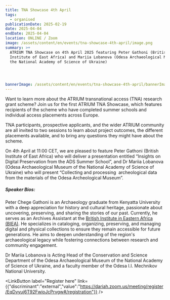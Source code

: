 ```yaml
---
title: TNA Showcase 4th April
tags:
  - organised
publicationDate: 2025-02-19
date: 2025-04-04
endDate: 2025-04-04
location: ONLINE / Zoom
image: /assets/content/en/events/tna-showcase-4th-april/image.png
summary: >+
  ATRIUM TNA Showcase on 4th April 2025 featuring Peter Gathoni (British
  Institute of East Africa) and Mariia Lobanova (Odesa Archaeological Museum of
  the National Academy of Science of Ukraine)
   



bannerImage: /assets/content/en/events/tna-showcase-4th-april/bannerImage.png
---
```

<Figure src="/assets/content/en/events/tna-showcase-4th-april/tna4thapril.png" alt="TNA Showcase Flyer: A red background with lots of folded maps overlaid with text. Heading: 'Transational Access Scheme (TNA) Showcase & Q&A Session'. Body: 'Featuring Dr Nicky Garland (Archaeology Data Service), Dr Malamatenia Panagiotou (University of the Aegean) & Vasiliki Sampa (Athena Research Centre)'" alignment="stretch">

</Figure>

Want to learn more about the ATRIUM transnational access (TNA) research grant scheme? Join us for the first ATRIUM TNA Showcase, which features recipients of the scheme who have completed summer schools and individual access placements across Europe.

TNA participants, prospective applicants, and the wider ATRIUM community are all invited to two sessions to learn about project outcomes, the different placements available, and to bring any questions they might have about the scheme. 

On 4th April at 11:00 CET, we are pleased to feature Peter Gathoni (British Institute of East Africa) who will deliver a presentation entitled “Insights on Digital Preservation from the ADS Summer School”, and Dr Mariia Lobanova (Odesa Archaeological Museum of the National Academy of Science of Ukraine) who will present “Collecting and processing  archeological data from the materials of the Odesa Archeological Museum”.&#x20;

##### Speaker Bios:&#x20;

Peter Chege Gathoni is an Archaeology graduate from Kenyatta University with a deep appreciation for history and cultural heritage, passionate about uncovering, preserving, and sharing the stories of our past. Currently, he serves as an Archives Assistant at the [British Institute in Eastern Africa (BIEA)](https://biea.ac.uk/archive/). He specializes in cataloging, organizing, preserving, and managing digital and physical collections to ensure they remain accessible for future generations. He aims to deepen understanding of the region's archaeological legacy while fostering connections between research and community engagement.

Dr Mariia Lobanova is Acting Head of the Conservation and Science Department of the Odesa Archaeological Museum of the National Academy of Science of Ukraine, and a faculty member of the Odesa I.I. Mechnikov National University.

<LinkButton label="Register here" link={{"discriminant":"external","value":"https://dariah.zoom.us/meeting/register/EqDvyuj6T92FwioJcPrvgw#/registration"}} />
